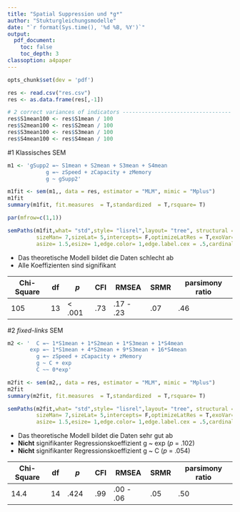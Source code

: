 ```yaml
---
title: "Spatial Suppression und *g*"
author: "Stukturgleichungsmodelle"
date: "`r format(Sys.time(), '%d %B, %Y')`"
output:
  pdf_document:
    toc: false
    toc_depth: 3
classoption: a4paper
---
```


```r
opts_chunk$set(dev = 'pdf')
```

```r
res <- read.csv("res.csv")
res <- as.data.frame(res[,-1])

# 2 correct variances of indicators ----------------------------------
res$S1mean100 <- res$S1mean / 100
res$S2mean100 <- res$S2mean / 100
res$S3mean100 <- res$S3mean / 100
res$S4mean100 <- res$S4mean / 100
```


#1 Klassisches SEM
```r
m1 <- 'gSupp2 =~ S1mean + S2mean + S3mean + S4mean
            g =~ zSpeed + zCapacity + zMemory
            g ~ gSupp2'

m1fit <- sem(m1,, data = res, estimator = "MLM", mimic = "Mplus")
m1fit
summary(m1fit, fit.measures  = T,standardized  = T,rsquare= T)

par(mfrow=c(1,1))
```

```r
semPaths(m1fit,what= "std",style= "lisrel",layout= "tree", structural = F,cut= .60,residScale= 7,
         sizeMan= 7,sizeLat= 5,intercepts= F,optimizeLatRes = T,exoVar= T,nCharNodes= 0,
         asize= 1.5,esize= 1,edge.color= 1,edge.label.cex = .5,cardinal= F,nDigits= 3,rotation= 2)
```

* Das theoretische Modell bildet die Daten schlecht ab
* Alle Koeffizienten sind signifikant

Chi-Square | df   |     *p* | CFI |   RMSEA   | SRMR | parsimony ratio |
---------- | ---- | ------- | --- | --------- | ---- | --------------- |
       105 |  13  |  < .001 | .73 | .17 - .23 | .07  |             .46 |


\pagebreak

#2 *fixed-links* SEM
```r
m2 <- '  C =~ 1*S1mean + 1*S2mean + 1*S3mean + 1*S4mean
       exp =~ 1*S1mean + 4*S2mean + 9*S3mean + 16*S4mean
         g =~ zSpeed + zCapacity + zMemory
         g ~ C + exp
         C ~~ 0*exp'

m2fit <- sem(m2,, data = res, estimator = "MLM", mimic = "Mplus")
m2fit
summary(m2fit, fit.measures  = T,standardized  = T,rsquare= T)
```

```r
semPaths(m2fit,what= "std",style= "lisrel",layout= "tree", structural = F,cut= .60,residScale= 7,
         sizeMan= 7,sizeLat= 5,intercepts= F,optimizeLatRes = T,exoVar= T,nCharNodes= 0,
         asize= 1.5,esize= 1,edge.color= 1,edge.label.cex = .5,cardinal= F,nDigits= 3,rotation= 2)
```

* Das theoretische Modell bildet die Daten sehr gut ab
* **Nicht** signifikanter Regressionskoeffizient g ~ exp (*p* = .102)
* **Nicht** signifikanter Regressionskoeffizient g ~ C (*p* = .054)

Chi-Square | df   |     *p* | CFI |   RMSEA   | SRMR | parsimony ratio |
---------- | ---- | ------- | --- | --------- | ---- | --------------- |
      14.4 |  14  |    .424 | .99 | .00 - .06 | .05  |             .50 |






